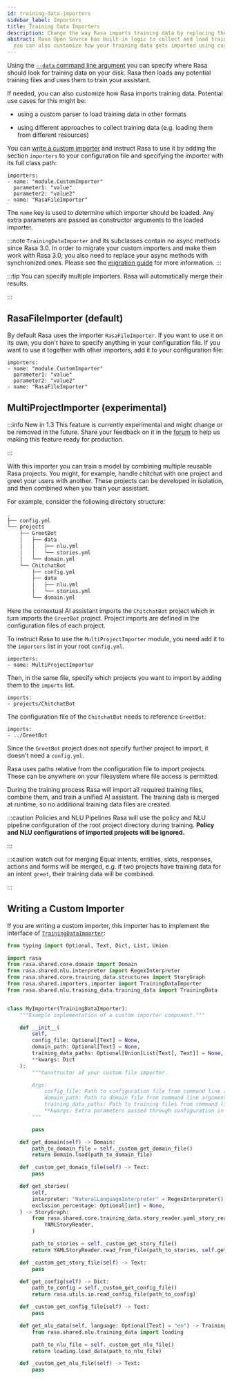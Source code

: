 ```yaml
---
id: training-data-importers
sidebar_label: Importers
title: Training Data Importers
description: Change the way Rasa imports training data by replacing the default importer or writing your own importer.
abstract: Rasa Open Source has built-in logic to collect and load training data written in Rasa format, but
  you can also customize how your training data gets imported using custom training data importers.
---
```


Using the [`--data` command line argument](command-line-interface.mdx) you can specify where Rasa should look
for training data on your disk. Rasa then loads any potential training files and uses
them to train your assistant.

If needed, you can also customize how Rasa imports training data.
Potential use cases for this might be:

* using a custom parser to load training data in other formats

* using different approaches to collect training data (e.g. loading them from different resources)

You can [write a custom importer](#writing-a-custom-importer) and instruct Rasa to use it by adding the section
`importers` to your configuration file and specifying the importer with its
full class path:

```yaml-rasa {2-4} title="config.yml"
importers:
- name: "module.CustomImporter"
  parameter1: "value"
  parameter2: "value2"
- name: "RasaFileImporter"
```

The `name` key is used to determine which importer should be loaded. Any extra
parameters are passed as constructor arguments to the loaded importer.

:::note
`TrainingDataImporter` and its subclasses contain no async methods since Rasa 3.0.
In order to migrate your custom importers and make them work with Rasa 3.0, you also need to
replace your async methods with synchronized ones.
Please see the [migration guide](migration-guide.mdx#rasa-2x-to-30) for more information.
:::

:::tip
You can specify multiple importers. Rasa will automatically merge their results.

:::

## RasaFileImporter (default)

By default Rasa uses the importer `RasaFileImporter`. If you want to use it on its
own, you don't have to specify anything in your configuration file.
If you want to use it together with other importers, add it to your
configuration file:

```yaml-rasa {5} title="config.yml"
importers:
- name: "module.CustomImporter"
  parameter1: "value"
  parameter2: "value2"
- name: "RasaFileImporter"
```

## MultiProjectImporter (experimental)

:::info New in 1.3
This feature is currently experimental and might change or be removed in the future.
Share your feedback on it in the [forum](https://forum.rasa.com) to help
us making this feature ready for production.

:::

With this importer you can train a model by combining multiple
reusable Rasa projects.
You might, for example, handle chitchat with one project and greet your users with
another. These projects can be developed in isolation, and then combined when you train
your assistant.

For example, consider the following directory structure:

```bash
.
├── config.yml
└── projects
    ├── GreetBot
    │   ├── data
    │   │   ├── nlu.yml
    │   │   └── stories.yml
    │   └── domain.yml
    └── ChitchatBot
        ├── config.yml
        ├── data
        │   ├── nlu.yml
        │   └── stories.yml
        └── domain.yml
```

Here the contextual AI assistant imports the `ChitchatBot` project which in turn
imports the `GreetBot` project. Project imports are defined in the configuration files of
each project.

To instruct Rasa to use the `MultiProjectImporter` module, you need add it to the `importers` list in your root `config.yml`.

```yaml-rasa title="./config.yml"
importers:
- name: MultiProjectImporter
```

Then, in the same file, specify which projects you want to import by adding them to the `imports` list.

```yaml-rasa title="./config.yml"
imports:
- projects/ChitchatBot
```

The configuration file of the `ChitchatBot` needs to reference `GreetBot`:

```yaml-rasa title="./ChitchatBot/config.yml"
imports:
- ../GreetBot
```

Since the `GreetBot` project does not specify further project to import, it doesn't need a `config.yml`.

Rasa uses paths relative from the configuration file to import projects.
These can be anywhere on your filesystem where file access is permitted.

During the training process Rasa will import all required training files, combine
them, and train a unified AI assistant. The training data is merged at
runtime, so no additional training data files are created.

:::caution Policies and NLU Pipelines
Rasa will use the policy and NLU pipeline configuration of the root project
directory during training. **Policy and NLU configurations of imported projects
will be ignored.**

:::

:::caution watch out for merging
Equal intents, entities, slots, responses, actions and forms will be merged,
e.g. if two projects have training data for an intent `greet`,
their training data will be combined.

:::

## Writing a Custom Importer

If you are writing a custom importer, this importer has to implement the interface of
[`TrainingDataImporter`](reference/rasa/shared/importers/importer.md#trainingdataimporter-objects):

```python
from typing import Optional, Text, Dict, List, Union

import rasa
from rasa.shared.core.domain import Domain
from rasa.shared.nlu.interpreter import RegexInterpreter
from rasa.shared.core.training_data.structures import StoryGraph
from rasa.shared.importers.importer import TrainingDataImporter
from rasa.shared.nlu.training_data.training_data import TrainingData


class MyImporter(TrainingDataImporter):
    """Example implementation of a custom importer component."""

    def __init__(
        self,
        config_file: Optional[Text] = None,
        domain_path: Optional[Text] = None,
        training_data_paths: Optional[Union[List[Text], Text]] = None,
        **kwargs: Dict
    ):
        """Constructor of your custom file importer.

        Args:
            config_file: Path to configuration file from command line arguments.
            domain_path: Path to domain file from command line arguments.
            training_data_paths: Path to training files from command line arguments.
            **kwargs: Extra parameters passed through configuration in configuration file.
        """

        pass

    def get_domain(self) -> Domain:
        path_to_domain_file = self._custom_get_domain_file()
        return Domain.load(path_to_domain_file)

    def _custom_get_domain_file(self) -> Text:
        pass

    def get_stories(
        self,
        interpreter: "NaturalLanguageInterpreter" = RegexInterpreter(),
        exclusion_percentage: Optional[int] = None,
    ) -> StoryGraph:
        from rasa.shared.core.training_data.story_reader.yaml_story_reader import (
            YAMLStoryReader,
        )

        path_to_stories = self._custom_get_story_file()
        return YAMLStoryReader.read_from_file(path_to_stories, self.get_domain())

    def _custom_get_story_file(self) -> Text:
        pass

    def get_config(self) -> Dict:
        path_to_config = self._custom_get_config_file()
        return rasa.utils.io.read_config_file(path_to_config)

    def _custom_get_config_file(self) -> Text:
        pass

    def get_nlu_data(self, language: Optional[Text] = "en") -> TrainingData:
        from rasa.shared.nlu.training_data import loading

        path_to_nlu_file = self._custom_get_nlu_file()
        return loading.load_data(path_to_nlu_file)

    def _custom_get_nlu_file(self) -> Text:
        pass
```
